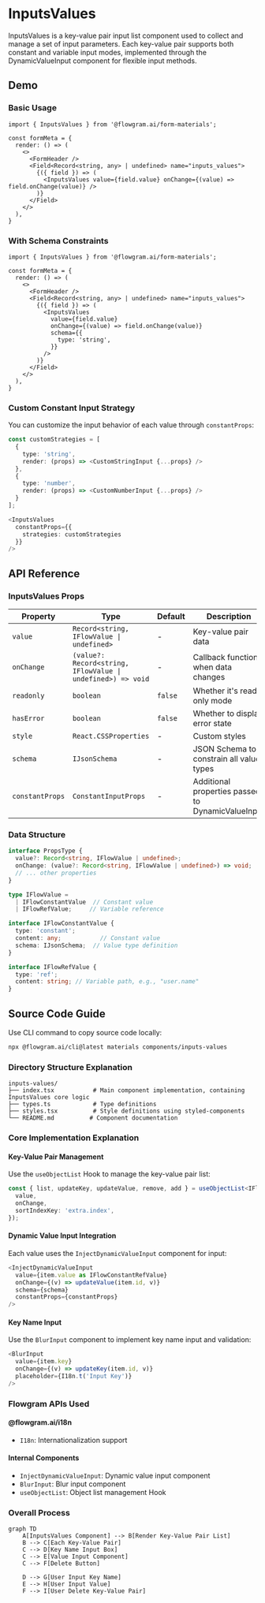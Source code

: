 
# InputsValues

InputsValues is a key-value pair input list component used to collect and manage a set of input parameters. Each key-value pair supports both constant and variable input modes, implemented through the DynamicValueInput component for flexible input methods.

## Demo

### Basic Usage

<BasicStory />

```tsx pure title="form-meta.tsx"
import { InputsValues } from '@flowgram.ai/form-materials';

const formMeta = {
  render: () => (
    <>
      <FormHeader />
      <Field<Record<string, any> | undefined> name="inputs_values">
        {({ field }) => (
          <InputsValues value={field.value} onChange={(value) => field.onChange(value)} />
        )}
      </Field>
    </>
  ),
}
```

### With Schema Constraints

<WithSchemaStory />

```tsx pure title="form-meta.tsx"
import { InputsValues } from '@flowgram.ai/form-materials';

const formMeta = {
  render: () => (
    <>
      <FormHeader />
      <Field<Record<string, any> | undefined> name="inputs_values">
        {({ field }) => (
          <InputsValues
            value={field.value}
            onChange={(value) => field.onChange(value)}
            schema={{
              type: 'string',
            }}
          />
        )}
      </Field>
    </>
  ),
}
```

### Custom Constant Input Strategy
You can customize the input behavior of each value through `constantProps`:

```typescript
const customStrategies = [
  {
    type: 'string',
    render: (props) => <CustomStringInput {...props} />
  },
  {
    type: 'number',
    render: (props) => <CustomNumberInput {...props} />
  }
];

<InputsValues
  constantProps={{
    strategies: customStrategies
  }}
/>
```

## API Reference

### InputsValues Props

| Property | Type | Default | Description |
|----------|------|---------|-------------|
| `value` | `Record<string, IFlowValue \| undefined>` | - | Key-value pair data |
| `onChange` | `(value?: Record<string, IFlowValue \| undefined>) => void` | - | Callback function when data changes |
| `readonly` | `boolean` | `false` | Whether it's read-only mode |
| `hasError` | `boolean` | `false` | Whether to display error state |
| `style` | `React.CSSProperties` | - | Custom styles |
| `schema` | `IJsonSchema` | - | JSON Schema to constrain all value types |
| `constantProps` | `ConstantInputProps` | - | Additional properties passed to DynamicValueInput |

### Data Structure

```typescript
interface PropsType {
  value?: Record<string, IFlowValue | undefined>;
  onChange: (value?: Record<string, IFlowValue | undefined>) => void;
  // ... other properties
}

type IFlowValue =
  | IFlowConstantValue  // Constant value
  | IFlowRefValue;     // Variable reference

interface IFlowConstantValue {
  type: 'constant';
  content: any;           // Constant value
  schema: IJsonSchema;  // Value type definition
}

interface IFlowRefValue {
  type: 'ref';
  content: string; // Variable path, e.g., "user.name"
}
```

## Source Code Guide

<SourceCode
  href="https://github.com/bytedance/flowgram.ai/tree/main/packages/materials/form-materials/src/components/inputs-values"
/>

Use CLI command to copy source code locally:

```bash
npx @flowgram.ai/cli@latest materials components/inputs-values
```

### Directory Structure Explanation

```
inputs-values/
├── index.tsx           # Main component implementation, containing InputsValues core logic
├── types.ts            # Type definitions
├── styles.tsx          # Style definitions using styled-components
└── README.md          # Component documentation
```

### Core Implementation Explanation

#### Key-Value Pair Management
Use the `useObjectList` Hook to manage the key-value pair list:

```typescript
const { list, updateKey, updateValue, remove, add } = useObjectList<IFlowValue | undefined>({
  value,
  onChange,
  sortIndexKey: 'extra.index',
});
```

#### Dynamic Value Input Integration
Each value uses the `InjectDynamicValueInput` component for input:

```typescript
<InjectDynamicValueInput
  value={item.value as IFlowConstantRefValue}
  onChange={(v) => updateValue(item.id, v)}
  schema={schema}
  constantProps={constantProps}
/>
```

#### Key Name Input
Use the `BlurInput` component to implement key name input and validation:

```typescript
<BlurInput
  value={item.key}
  onChange={(v) => updateKey(item.id, v)}
  placeholder={I18n.t('Input Key')}
/>
```

### Flowgram APIs Used

#### @flowgram.ai/i18n
- `I18n`: Internationalization support

#### Internal Components
- `InjectDynamicValueInput`: Dynamic value input component
- `BlurInput`: Blur input component
- `useObjectList`: Object list management Hook

### Overall Process

```mermaid
graph TD
    A[InputsValues Component] --> B[Render Key-Value Pair List]
    B --> C[Each Key-Value Pair]
    C --> D[Key Name Input Box]
    C --> E[Value Input Component]
    C --> F[Delete Button]

    D --> G[User Input Key Name]
    E --> H[User Input Value]
    F --> I[User Delete Key-Value Pair]
```